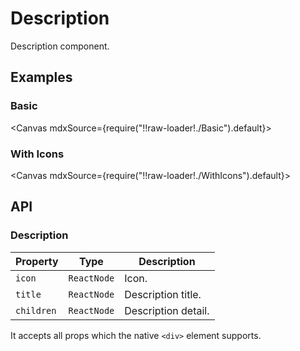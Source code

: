 
<Meta title="Views/Description" />

# Description

Description component.

## Examples

### Basic

<Canvas mdxSource={require("!!raw-loader!./Basic").default}>
  <Story id="examples-description--basic" />
</Canvas>

### With Icons

<Canvas mdxSource={require("!!raw-loader!./WithIcons").default}>
  <Story id="examples-description--with-icons" />
</Canvas>

## API

### Description

| Property   | Type        | Description         |
| ---------- | ----------- | ------------------- |
| `icon`     | `ReactNode` | Icon.               |
| `title`    | `ReactNode` | Description title.  |
| `children` | `ReactNode` | Description detail. |

It accepts all props which the native `<div>` element supports.
